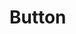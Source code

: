 


<Meta title="Components/Forms/Button" component={Button} />

# Button

<Title label="Import" />

```
import { Button } from "@ds-name-to-define/button";
```

<Title label="Usage" />

Button component is used to trigger an action or event, such as submitting a form, opening a Dialog, canceling an action, or performing a delete operation.

<ReactLiveBlock scope={{ Button }}>
  <Button>button</Button>
</ReactLiveBlock>

<Title label="Props" />

<ArgsTable of={Button} />

<Title label="Variants" />

<Story name="variants" story={examples.variants} />

<Title label="Sizes" />

<Story name="sizes" story={examples.sizes} />
